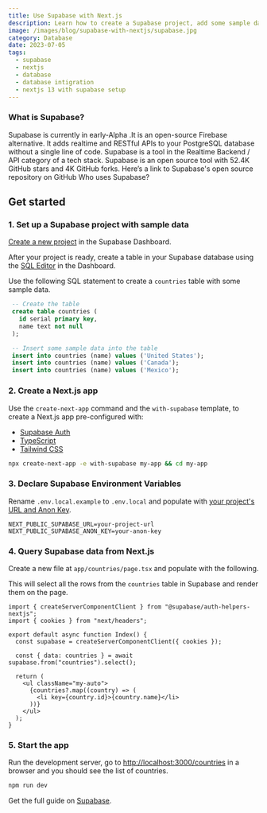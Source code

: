 ```yaml
---
title: Use Supabase with Next.js
description: Learn how to create a Supabase project, add some sample data to your database, and query the data from a Next.js app.
image: /images/blog/supabase-with-nextjs/supabase.jpg
category: Database
date: 2023-07-05
tags:
  - supabase
  - nextjs
  - database
  - database intigration
  - nextjs 13 with supabase setup
---
```


### What is Supabase?

Supabase is currently in early-Alpha .It is an open-source Firebase alternative. It adds realtime and RESTful APIs to your PostgreSQL database without a single line of code.
Supabase is a tool in the Realtime Backend / API category of a tech stack.
Supabase is an open source tool with 52.4K GitHub stars and 4K GitHub forks. Here’s a link to Supabase's open source repository on GitHub
Who uses Supabase?

## Get started

### 1. Set up a Supabase project with sample data

[Create a new project](https://supabase.com/dashboard/projects) in the Supabase Dashboard.

After your project is ready, create a table in your Supabase database using the [SQL Editor](https://supabase.com/dashboard/project/_/sql) in the Dashboard.

Use the following SQL statement to create a `countries` table with some sample data.

```sql title="SQL_EDITOR"
 -- Create the table
 create table countries (
   id serial primary key,
   name text not null
 );

 -- Insert some sample data into the table
 insert into countries (name) values ('United States');
 insert into countries (name) values ('Canada');
 insert into countries (name) values ('Mexico');
```

### 2. Create a Next.js app

Use the `create-next-app` command and the `with-supabase` template, to create a Next.js app pre-configured with:

- [Supabase Auth](https://supabase.com/docs/guides/auth/auth-helpers/nextjs)
- [TypeScript](https://www.typescriptlang.org/)
- [Tailwind CSS](https://www.tailwindcss.com)

```bash title="Terminal"
npx create-next-app -e with-supabase my-app && cd my-app
```

### 3. Declare Supabase Environment Variables

Rename `.env.local.example` to `.env.local` and populate with [your project's URL and Anon Key](https://supabase.com/dashboard/project/_/settings/api).

```env title=".env.local"
NEXT_PUBLIC_SUPABASE_URL=your-project-url
NEXT_PUBLIC_SUPABASE_ANON_KEY=your-anon-key
```

### 4. Query Supabase data from Next.js

Create a new file at `app/countries/page.tsx` and populate with the following.

This will select all the rows from the `countries` table in Supabase and render them on the page.

```tsx title="app/countries/page.tsx"
import { createServerComponentClient } from "@supabase/auth-helpers-nextjs";
import { cookies } from "next/headers";

export default async function Index() {
  const supabase = createServerComponentClient({ cookies });

  const { data: countries } = await supabase.from("countries").select();

  return (
    <ul className="my-auto">
      {countries?.map((country) => (
        <li key={country.id}>{country.name}</li>
      ))}
    </ul>
  );
}
```

### 5. Start the app

Run the development server, go to [http://localhost:3000/countries](http://localhost:3000/countries) in a browser and you should see the list of countries.

```bash title="Terminal"
npm run dev
```

Get the full guide on [Supabase](https://supabase.com/docs/guides/getting-started/quickstarts/nextjs).
